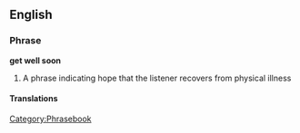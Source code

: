 ==English==
===Phrase===
'''get well soon'''
# A phrase indicating hope that the listener recovers from physical illness

====Translations====
{{rftrans}}

[[Category:Phrasebook]]